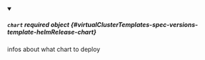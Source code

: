 


<details className="config-field" data-expandable="true" open>
<summary>

##### `chart` <span className="config-field-required" data-required="false">required</span> <span className="config-field-type">object</span> <span className="config-field-default"></span> <span className="config-field-enum"></span> {#virtualClusterTemplates-spec-versions-template-helmRelease-chart}

infos about what chart to deploy

</summary>

<PartialChartreference />


</details>
